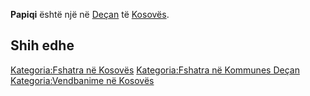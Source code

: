 {{Fshat në 
 | Emri                = Papiqi
 | EmriAlt                = 
 | NAME_SHORT_FORM=      
 | NAME_GENERIC=      
 | NAME_SORT_NAME_RO=      PAPIQI
 | FULL_NAME_RO = Papiqi
 | FULL_NAME_ND_RO=Papiqi
 | SORT_NAME_RG=PAPIQI
 | FULL_NAME_RG=Papiqi
 | FULL_NAME_ND_RG=Papiqi
 | SRP_NAME_SHORT_FORM=      
 | SRP_NAME_GENERIC=      
 | SRP_NAME_SORT_NAME_RO=      
 | SRP_FULL_NAME_RO = 
 | SRP_FULL_NAME_ND_RO=
 | SRP_SORT_NAME_RG=
 | SRP_FULL_NAME_RG=
 | SRP_FULL_NAME_ND_RG=
 | Emri (Rasa dhanore) = 
 | Figura              = 
 | Shteti              = Kosovo
 | Komuna              = Deçan
 | Kodi postar         = 
 | Sipërfaqja          = 

 | Popullsia           = 

 | Regj. i popullsisë  = 
 | Dend. e popullsisë  = 
 | Faqja zyrtare       = 
 <!--- Koordinatat ----> 
 | Gjerësia            = 42.555556
 | Gjatësia            = 20.344167
 | Lartësia            = 
}}
'''Papiqi''' është një [[]] në [[Deçan]] të [[Kosovës]].

<!-- == Gjeografia == -->
<!-- == Historia == -->
<!-- == Demografia == -->
== Shih edhe ==
{{Komuna Deçan}}
{{Kosovo-Administrata-Cung}}

[[Kategoria:Fshatra në Kosovës]]
[[Kategoria:Fshatra në Kommunes Deçan]]
[[Kategoria:Vendbanime në Kosovës]]